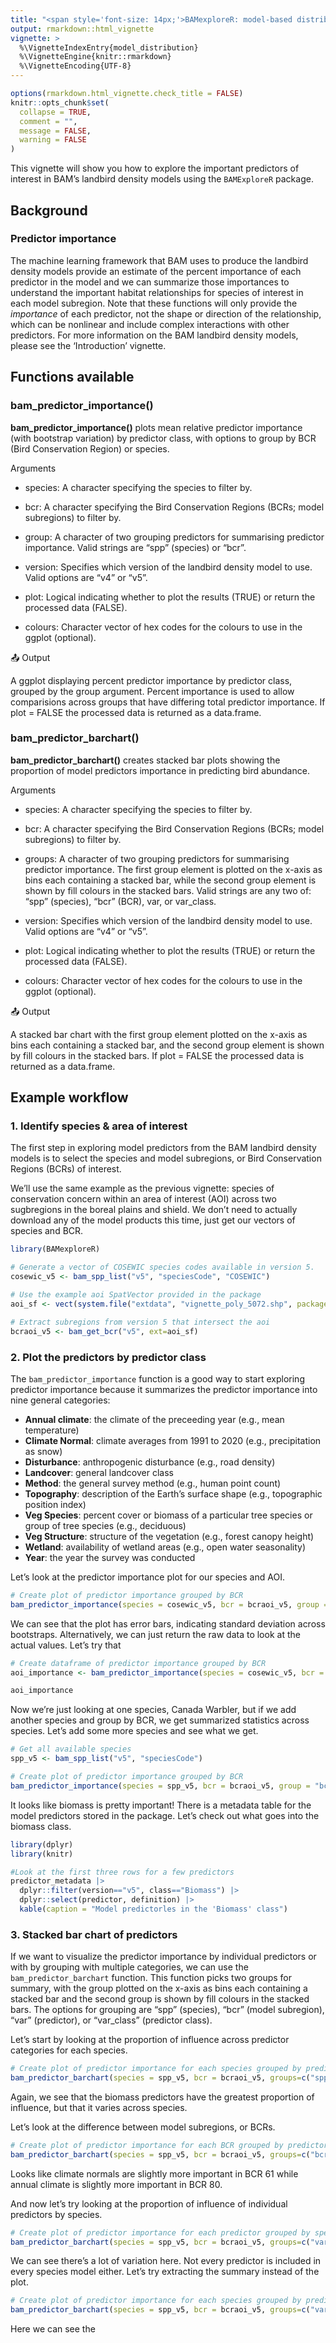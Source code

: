 ```yaml
---
title: "<span style='font-size: 14px;'>BAMexploreR: model-based distribution, abundance, and habitat associations of boreal birds</span><br><strong>Habitat Associations</strong>"
output: rmarkdown::html_vignette
vignette: >
  %\VignetteIndexEntry{model_distribution}
  %\VignetteEngine{knitr::rmarkdown}
  %\VignetteEncoding{UTF-8}
---
```


```r
options(rmarkdown.html_vignette.check_title = FALSE)
knitr::opts_chunk$set(
  collapse = TRUE,
  comment = "",
  message = FALSE,
  warning = FALSE
)
```

This vignette will show you how to explore the important predictors of interest in BAM's landbird density models using the `BAMExploreR` package.

## Background

### Predictor importance

The machine learning framework that BAM uses to produce the landbird density models provide an estimate of the percent importance of each predictor in the model and we can summarize those importances to understand the important habitat relationships for species of interest in each model subregion. Note that these functions will only provide the *importance* of each predictor, not the shape or direction of the relationship, which can be nonlinear and include complex interactions with other predictors. For more information on the BAM landbird density models, please see the 'Introduction' vignette.

## Functions available

### bam_predictor_importance()

**bam_predictor_importance()** plots mean relative predictor importance (with bootstrap variation) by predictor class, with options to group by BCR (Bird Conservation Region) or species.

Arguments

- species: A character specifying the species to filter by.

- bcr: A character specifying the Bird Conservation Regions (BCRs; model subregions) to filter by.

- group: A character of two grouping predictors for summarising predictor importance. Valid strings are "spp" (species) or "bcr".

- version: Specifies which version of the landbird density model to use. Valid options are "v4" or "v5".

- plot: Logical indicating whether to plot the results (TRUE) or return the processed data (FALSE).

- colours: Character vector of hex codes for the colours to use in the ggplot (optional).

📤 Output

A ggplot displaying percent predictor importance by predictor class, grouped by the group argument. Percent importance is used to allow comparisions across groups that have differing total predictor importance. If plot = FALSE the processed data is returned as a data.frame.

### bam_predictor_barchart()

**bam_predictor_barchart()** creates stacked bar plots showing the proportion of model predictors importance in predicting bird abundance.

Arguments

- species: A character specifying the species to filter by.

- bcr: A character specifying the Bird Conservation Regions (BCRs; model subregions) to filter by.

- groups: A character of two grouping predictors for summarising predictor importance. The first group element is plotted on the x-axis as bins each containing a stacked bar, while the second group element is shown by fill colours in the stacked bars. Valid strings are any two of: "spp" (species), "bcr" (BCR), var, or var_class.

- version: Specifies which version of the landbird density model to use. Valid options are "v4" or "v5".

- plot: Logical indicating whether to plot the results (TRUE) or return the processed data (FALSE).

- colours: Character vector of hex codes for the colours to use in the ggplot (optional).

📤 Output

A stacked bar chart with the first group element plotted on the x-axis as bins each containing a stacked bar, and the second group element is shown by fill colours in the stacked bars.  If plot = FALSE the processed data is returned as a data.frame.

## Example workflow

### 1. Identify species & area of interest

The first step in exploring model predictors from the BAM landbird density models is to select the species and model subregions, or Bird Conservation Regions (BCRs) of interest.

We'll use the same example as the previous vignette: species of conservation concern within an area of interest (AOI) across two sugbregions in the boreal plains and shield. We don't need to actually download any of the model products this time, just get our vectors of species and BCR.

```r
library(BAMexploreR)

# Generate a vector of COSEWIC species codes available in version 5. 
cosewic_v5 <- bam_spp_list("v5", "speciesCode", "COSEWIC")

# Use the example aoi SpatVector provided in the package
aoi_sf <- vect(system.file("extdata", "vignette_poly_5072.shp", package = "BAMexploreR"))

# Extract subregions from version 5 that intersect the aoi
bcraoi_v5 <- bam_get_bcr("v5", ext=aoi_sf) 
```

### 2. Plot the predictors by predictor class

The `bam_predictor_importance` function is a good way to start exploring predictor importance because it summarizes the predictor importance into nine general categories:

- **Annual climate**: the climate of the preceeding year (e.g., mean temperature)
- **Climate Normal**: climate averages from 1991 to 2020 (e.g., precipitation as snow)
- **Disturbance**: anthropogenic disturbance (e.g., road density)
- **Landcover**: general landcover class
- **Method**: the general survey method (e.g., human point count)
- **Topography**: description of the Earth's surface shape (e.g., topographic position index)
- **Veg Species**: percent cover or biomass of a particular tree species or group of tree species (e.g., deciduous)
- **Veg Structure**: structure of the vegetation (e.g., forest canopy height)
- **Wetland**: availability of wetland areas (e.g., open water seasonality)
- **Year**: the year the survey was conducted

Let's look at the predictor importance plot for our species and AOI.

```r
# Create plot of predictor importance grouped by BCR
bam_predictor_importance(species = cosewic_v5, bcr = bcraoi_v5, group = "bcr", version = "v5", plot=TRUE)

```

We can see that the plot has error bars, indicating standard deviation across bootstraps. Alternatively, we can just return the raw data to look at the actual values. Let's try that

```r
# Create dataframe of predictor importance grouped by BCR
aoi_importance <- bam_predictor_importance(species = cosewic_v5, bcr = bcraoi_v5, group = "bcr", version = "v5", plot=FALSE)

aoi_importance

```

Now we're just looking at one species, Canada Warbler, but if we add another species and group by BCR, we get summarized statistics across species. Let's add some more species and see what we get.

```r
# Get all available species
spp_v5 <- bam_spp_list("v5", "speciesCode")

# Create plot of predictor importance grouped by BCR
bam_predictor_importance(species = spp_v5, bcr = bcraoi_v5, group = "bcr", version = "v5", plot=TRUE)

```

It looks like biomass is pretty important! There is a metadata table for the model predictors stored in the package. Let's check out what goes into the biomass class.

```r
library(dplyr)
library(knitr)

#Look at the first three rows for a few predictors
predictor_metadata |> 
  dplyr::filter(version=="v5", class=="Biomass") |> 
  dplyr::select(predictor, definition) |> 
  kable(caption = "Model predictorles in the 'Biomass' class")
```

### 3. Stacked bar chart of predictors

If we want to visualize the predictor importance by individual predictors or with by grouping with multiple categories, we can use the `bam_predictor_barchart` function. This function picks two groups for summary, with the group plotted on the x-axis as bins each containing a stacked bar and the second group is shown by fill colours in the stacked bars. The options for grouping are "spp" (species), "bcr" (model subregion), "var" (predictor), or "var_class" (predictor class).

Let's start by looking at the proportion of influence across predictor categories for each species.

```r
# Create plot of predictor importance for each species grouped by predictor class
bam_predictor_barchart(species = spp_v5, bcr = bcraoi_v5, groups=c("spp", "var_class"), version = "v5", plot=TRUE)
```

Again, we see that the biomass predictors have the greatest proportion of influence, but that it varies across species.

Let's look at the difference between model subregions, or BCRs.

```r
# Create plot of predictor importance for each BCR grouped by predictor class
bam_predictor_barchart(species = spp_v5, bcr = bcraoi_v5, groups=c("bcr", "var_class"), version = "v5", plot=TRUE)
```
Looks like climate normals are slightly more important in BCR 61 while annual climate is slightly more important in BCR 80.

And now let's try looking at the proportion of influence of individual predictors by species.


```r
# Create plot of predictor importance for each predictor grouped by species
bam_predictor_barchart(species = spp_v5, bcr = bcraoi_v5, groups=c("var", "spp"), version = "v5", plot=TRUE)

```

We can see there's a lot of variation here. Not every predictor is included in every species model either. Let's try extracting the summary instead of the plot.

```r
# Create plot of predictor importance for each species grouped by predictor class
bam_predictor_barchart(species = spp_v5, bcr = bcraoi_v5, groups=c("var", "spp"), version = "v5", plot=FALSE)

```

Here we can see the 
